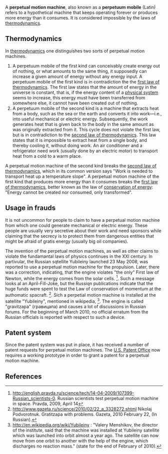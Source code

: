 {{subpages}}
A '''perpetual motion machine''', also known as a '''perpetuum mobile''' (Latin) refers to a hypothetical machine that keeps operating forever or produces more energy than it consumes. It is considered impossible by the laws of [[thermodynamics]].

== Thermodynamics ==
In [[thermodynamics]] one distinguishes two sorts of perpetual motion machines.

# A perpetuum mobile of the first kind can conceivably create energy out of nothing, or what amounts to the same thing, it supposedly  can increase a given amount of energy without any energy input. A perpetuum mobile of the first kind is in contradiction the the [[first law of thermodynamics]]. The first law states that the amount of energy in the universe is constant, that is, if the energy content of a [[physical system]] seems to increase, this energy must have been transferred from somewhere else, it cannot have been created out of nothing.
# A perpetuum mobile of the second kind is a machine that extracts heat from a body, such as the sea or the earth and converts it into work—i.e., into useful mechanical or electric energy. Subsequently, the work generates heat that is given back to the body in the same amount as was originally extracted from it. This cycle does not violate the first law, but is in contradiction to the [[second law of thermodynamics]]. This law states that it is impossible to extract heat from a single body, and thereby cooling it, without doing work. An air conditioner and a refrigerator need work (usually done by an electric motor) to transport heat from a cold to a warm place.  
 
A perpetual motion machine of the second kind breaks the [[second law of thermodynamics]], which in its common version says "Work is needed to transport heat up a temperature slope". A perpetual motion machine  of the first kind that produces more energy than it consumes  breaks the [[first law of thermodynamics]], better known as the law of [[conservation of energy]]: "Energy cannot be created nor consumed, only transformed".

== Usage in frauds ==
It is not uncommon for people to claim to have a perpetual motion machine from which one could generate mechanical or electric energy. These people are usually very secretive about their work and need sponsors while claiming that the secrecy is to protect them from dangerous entities that might be afraid of gratis energy (usually big oil companies).

The invention of the perpetual motion machines, as well as other claims to violate the fundamantal laws of physics continues in the XXI century.
In partivular, the Russian sqtellite Yubileiny launched  23 May 2008, was reported to use a perpetual motion machine for the propulsion. Later, there was a correction, indicating, that the engine violates "the only" First law of Newton, while the energy comes from the solar cells.
<ref name="prav2009.4.14">
http://english.pravda.ru/science/tech/14-04-2009/107399-Russian_scientists-0.
Russian scientists test perpetual motion machine in space. Pravda, 2009, April 14
</ref>. Such a message looks al an April-Fill-Joke, but the Russiqn publications indicate that the huge funds were spent to test the Law of conservation of momentum at the authomatic spacraft.
<ref name="gazeta">
http://www.gazeta.ru/science/2010/02/22_a_3328272.shtml
Nikolaj Podvorotnuk. Gratitzapa with problems. Gazeta, 2010 February 22, (In Russian).
</ref>. Sich a perpetial motion machine is installed at the satellite "Yubileiny", mentioned in wikipedia,
<ref name="wiki:Yubuleiny">
http://en.wikipedia.org/wiki/Yubileiny : 
"Valery Menshikov, the director of the institute, said that the machine was installed at Yubileiny satellite which was launched into orbit almost a year ago. The satellite can now move from one orbit to another with the help of the engine, which discharges no reaction mass."
(state for the end of February of 2010).
</ref>. The engine is called "gravitzapa" (гравицапа)  and causes a lot of discussions in Russian forums. For the beginning of March 2010, no official erratum from the Russian officials is reported with respect to such a device. 

== Patent system ==
Since the patent system was put in place, it has received a number of patent requests for perpetual motion machines. The [[U.S. Patent Office]] now requires a working prototype in order to grant a patent for a perpetual motion machine.

== References ==

<references/>